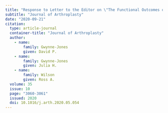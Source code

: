 ```yaml
---
title: "Response to Letter to the Editor on \"The Functional Outcomes of Patients With Knee Osteoarthritis Managed Nonoperatively at the Joint Clinic at 5-Year Follow-Up: Does Surgical Avoidance Mean Success?\""
subtitle: "Journal of Arthroplasty"
date: "2020-09-21"
citation: 
  type: article-journal
  container-title: "Journal of Arthroplasty"
  author:
    - name:
        family: Gwynne-Jones
        given: David P.
    - name:
        family: Gwynne-Jones
        given: Julia H.
    - name:
        family: Wilson
        given: Ross A.
  volume: 35
  issue: 10
  page: "3060-3061"
  issued: 2020
  doi: 10.1016/j.arth.2020.05.054
---
```

